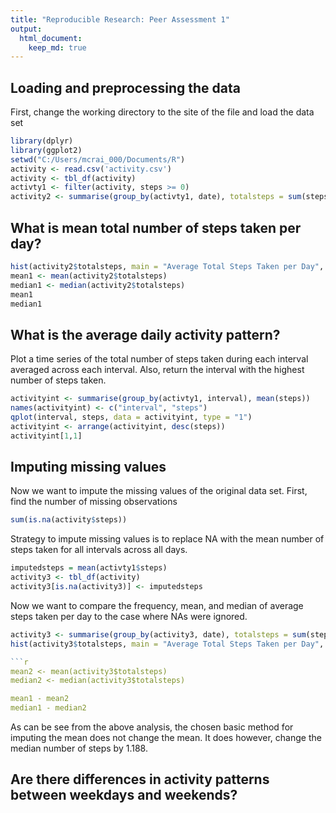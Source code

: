 ```yaml
---
title: "Reproducible Research: Peer Assessment 1"
output: 
  html_document:
    keep_md: true
---
```



## Loading and preprocessing the data
First, change the working directory to the site of the file and load the data set
```r
library(dplyr)
library(ggplot2)
setwd("C:/Users/mcrai_000/Documents/R")
activity <- read.csv('activity.csv')
activity <- tbl_df(activity)
activty1 <- filter(activity, steps >= 0)
activity2 <- summarise(group_by(activty1, date), totalsteps = sum(steps)
```
## What is mean total number of steps taken per day?
```r
hist(activity2$totalsteps, main = "Average Total Steps Taken per Day", xlab = "Total Steps")
mean1 <- mean(activity2$totalsteps)
median1 <- median(activity2$totalsteps)
mean1
median1
```
## What is the average daily activity pattern?
Plot a time series of the total number of steps taken during each interval averaged across each interval. Also, return the interval with the highest number of steps taken.
```r
activityint <- summarise(group_by(activty1, interval), mean(steps))
names(activityint) <- c("interval", "steps")
qplot(interval, steps, data = activityint, type = "1")
activityint <- arrange(activityint, desc(steps))
activityint[1,1]
```


## Imputing missing values
Now we want to impute the missing values of the original data set.
First, find the number of missing observations
```r
sum(is.na(activity$steps))
```

Strategy to impute missing values is to replace NA with the mean number of steps taken for all intervals across all days.
```r
imputedsteps = mean(activty1$steps)
activity3 <- tbl_df(activity)
activity3[is.na(activity3)] <- imputedsteps
```
Now we want to compare the frequency, mean, and median of average steps taken per day to the case where NAs were ignored.

```r
activity3 <- summarise(group_by(activity3, date), totalsteps = sum(steps))
hist(activity3$totalsteps, main = "Average Total Steps Taken per Day", xlab = "Total Steps")

```r
mean2 <- mean(activity3$totalsteps)
median2 <- median(activity3$totalsteps)

mean1 - mean2
median1 - median2
```
As can be see from the above analysis, the chosen basic method for imputing the mean does not change the mean. It does however, change the median number of steps by 1.188.


## Are there differences in activity patterns between weekdays and weekends?
